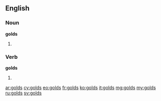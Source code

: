 ==English==

===Noun===
'''golds'''

# {{plural of|[[gold]]}}

===Verb===
'''golds'''

# {{third-person singular of|[[gold#Verb|golds]]}}

[[ar:golds]]
[[cy:golds]]
[[eo:golds]]
[[fr:golds]]
[[ko:golds]]
[[it:golds]]
[[mg:golds]]
[[my:golds]]
[[ru:golds]]
[[sv:golds]]